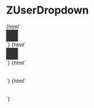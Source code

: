 
<Meta title="Navigation/ZUserDropdown" component="z-user-dropdown" />

# ZUserDropdown

<Preview>
  <Story name="ZUserDropdown-not-logged">
    {html`<div style="background-color: rgb(51, 51, 51); padding:16px; hight: 200px; width: fit-content">
    <z-user-dropdown
      userfullname="${text("userfullname", "Dario Docente")}"
      menucontent='[{"label":"Profilo", "link":"http://www.zanichelli.it", "icon":"arrow-quad-north-east"}, {"label":"I Tuoi Ordini", "link":"http://www.zanichelli.it", "icon":"exit"},{"label":"Esci", "link":"http://www.google.it", "icon":"enter"}]'
    ></z-user-dropdown>
    </div>`}
  </Story>
  <Story name="ZUserDropdown-logged">
    {html`<div style="background-color: rgb(51, 51, 51); padding:16px; hight: 200px; width: fit-content">
    <z-user-dropdown
      userfullname="${text("userfullname", "Dario Docente")}"
      logged="${boolean("islogged", true)}"
      menucontent='[{"label":"Profilo", "link":"http://www.zanichelli.it", "icon":"arrow-quad-north-east"}, {"label":"I Tuoi Ordini", "link":"http://www.zanichelli.it", "icon":"exit"},{"label":"Esci", "link":"http://www.google.it", "icon":"enter"}]'
    ></z-user-dropdown>
    </div>`}
  </Story>
  <Story name="ZUserDropdown-not-logged-light">
    {html`<div style="padding:16px; hight: 200px; width: fit-content">
    <z-user-dropdown
      theme="${text("theme", "light")}"
      userfullname="${text("userfullname", "Dario Docente")}"
      islogged="${boolean("islogged", false)}"
      menucontent='[{"label":"Profilo", "link":"http://www.zanichelli.it", "icon":"arrow-quad-north-east"}, {"label":"I Tuoi Ordini", "link":"http://www.zanichelli.it", "icon":"exit"},{"label":"Esci", "link":"http://www.google.it", "icon":"enter"}]'
    ></z-user-dropdown>
    </div>`}
  </Story>
  <Story name="ZUserDropdown-logged-light">
    {html`<div style="padding:16px; hight: 200px; width: fit-content">
    <z-user-dropdown
      theme="${text("theme", "light")}"
      userfullname="${text("userfullname", "Dario Docente")}"
      logged="${boolean("islogged", true)}"
      menucontent='[{"label":"Profilo", "link":"http://www.zanichelli.it", "icon":"arrow-quad-north-east"}, {"label":"I Tuoi Ordini", "link":"http://www.zanichelli.it", "icon":"exit"},{"label":"Esci", "link":"http://www.google.it", "icon":"enter"}]'
    ></z-user-dropdown>
    </div>`}
  </Story>
</Preview>

<Props of="z-user-dropdown" />
